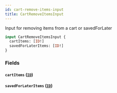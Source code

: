 ```yaml
---
id: cart-remove-items-input
title: CartRemoveItemsInput
---
```



Input for removing items from a cart or savedForLater


```graphql
input CartRemoveItemsInput {
  cartItems: [ID!]
  savedForLaterItems: [ID!]
}
```


### Fields

#### `cartItems` ([`ID`](/developers/demandhq-apis/storefront-api/graphql/reference/scalars/id))




#### `savedForLaterItems` ([`ID`](/developers/demandhq-apis/storefront-api/graphql/reference/scalars/id))






